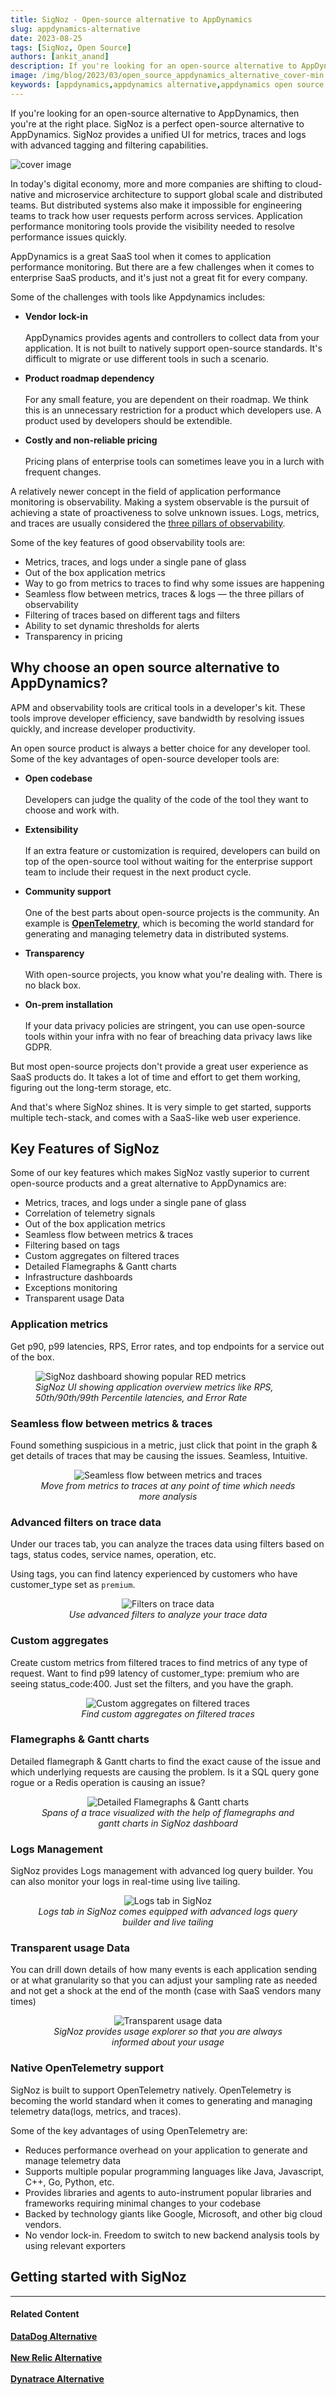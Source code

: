 ```yaml
---
title: SigNoz - Open-source alternative to AppDynamics
slug: appdynamics-alternative
date: 2023-08-25
tags: [SigNoz, Open Source]
authors: [ankit_anand]
description: If you're looking for an open-source alternative to AppDynamics, then you're at the right place. SigNoz is a perfect open-source alternative to AppDynamics. SigNoz provides a unified UI for metrics, traces and logs with advanced tagging and filtering capabilities...
image: /img/blog/2023/03/open_source_appdynamics_alternative_cover-min.jpg
keywords: [appdynamics,appdynamics alternative,appdynamics open source alternative,apm tools,microservice architecture,application performance monitoring]
---
```

<head>
  <link rel="canonical" href="https://signoz.io/blog/appdynamics-alternative/"/>
</head>



If you're looking for an open-source alternative to AppDynamics, then you're at the right place. SigNoz is a perfect open-source alternative to AppDynamics. SigNoz provides a unified UI for metrics, traces and logs with advanced tagging and filtering capabilities.



![cover image](/img/blog/2023/03/open_source_appdynamics_alternative_cover.webp)

In today's digital economy, more and more companies are shifting to cloud-native and microservice architecture to support global scale and distributed teams. But distributed systems also make it impossible for engineering teams to track how user requests perform across services. Application performance monitoring tools provide the visibility needed to resolve performance issues quickly.

AppDynamics is a great SaaS tool when it comes to application performance monitoring. But there are a few challenges when it comes to enterprise SaaS products, and it's just not a great fit for every company.

Some of the challenges with tools like Appdynamics includes:

- **Vendor lock-in**<br></br>
AppDynamics provides agents and controllers to collect data from your application. It is not built to natively support open-source standards. It's difficult to migrate or use different tools in such a scenario.

- **Product roadmap dependency**<br></br>
For any small feature, you are dependent on their roadmap. We think this is an unnecessary restriction for a product which developers use. A product used by developers should be extendible.

- **Costly and non-reliable pricing**<br></br>
Pricing plans of enterprise tools can sometimes leave you in a lurch with frequent changes.

A relatively newer concept in the field of application performance monitoring is observability. Making a system observable is the pursuit of achieving a state of proactiveness to solve unknown issues. Logs, metrics, and traces are usually considered the [three pillars of observability](https://signoz.io/blog/three-pillars-of-observability/).

Some of the key features of good observability tools are:

- Metrics, traces, and logs under a single pane of glass
- Out of the box application metrics
- Way to go from metrics to traces to find why some issues are happening
- Seamless flow between metrics, traces & logs — the three pillars of observability
- Filtering of traces based on different tags and filters
- Ability to set dynamic thresholds for alerts
- Transparency in pricing

<SignUps />


## Why choose an open source alternative to AppDynamics?

APM and observability tools are critical tools in a developer's kit. These tools improve developer efficiency, save bandwidth by resolving issues quickly, and increase developer productivity.

An open source product is always a better choice for any developer tool. Some of the key advantages of open-source developer tools are:

- **Open codebase**<br></br>
Developers can judge the quality of the code of the tool they want to choose and work with.

- **Extensibility**<br></br>
If an extra feature or customization is required, developers can build on top of the open-source tool without waiting for the enterprise support team to include their request in the next product cycle.

- **Community support**<br></br>
One of the best parts about open-source projects is the community. An example is <a href = "https://opentelemetry.io/" rel="noopener noreferrer nofollow" target="_blank" ><b>OpenTelemetry</b></a>, which is becoming the world standard for generating and managing telemetry data in distributed systems.

- **Transparency**<br></br>
With open-source projects, you know what you're dealing with. There is no black box.

- **On-prem installation**<br></br>
If your data privacy policies are stringent, you can use open-source tools within your infra with no fear of breaching data privacy laws like GDPR.

But most open-source projects don't provide a great user experience as SaaS products do. It takes a lot of time and effort to get them working, figuring out the long-term storage, etc.

And that's where SigNoz shines. It is very simple to get started, supports multiple tech-stack, and comes with a SaaS-like web user experience.

## Key Features of SigNoz

Some of our key features which makes SigNoz vastly superior to current open-source products and a great alternative to AppDynamics are:

- Metrics, traces, and logs under a single pane of glass
- Correlation of telemetry signals
- Out of the box application metrics
- Seamless flow between metrics & traces
- Filtering based on tags
- Custom aggregates on filtered traces
- Detailed Flamegraphs & Gantt charts
- Infrastructure dashboards
- Exceptions monitoring
- Transparent usage Data

### Application metrics

Get p90, p99 latencies, RPS, Error rates, and top endpoints for a service out of the box.

<figure data-zoomable>
    <img src="/img/blog/common/signoz_charts_application_metrics.webp" alt="SigNoz dashboard showing popular RED metrics"/>
    <figcaption><i>SigNoz UI showing application overview metrics like RPS, 50th/90th/99th Percentile latencies, and Error Rate</i></figcaption>
</figure>

### Seamless flow between metrics & traces

Found something suspicious in a metric, just click that point in the graph & get details of traces that may be causing the issues. Seamless, Intuitive.

<figure data-zoomable align='center'>
    <img src="/img/blog/2022/04/metrics_to_traces.webp" alt="Seamless flow between metrics and traces"/>
    <figcaption><i>Move from metrics to traces at any point of time which needs more analysis</i></figcaption>
</figure>


### Advanced filters on trace data

Under our traces tab, you can analyze the traces data using filters based on tags, status codes, service names, operation, etc.

Using tags, you can find latency experienced by customers who have customer_type set as `premium`.

<figure data-zoomable align='center'>
    <img src="/img/blog/2022/04/powerful_filters_on_traces_data.webp" alt="Filters on trace data"/>
    <figcaption><i>Use advanced filters to analyze your trace data</i></figcaption>
</figure>

### Custom aggregates

Create custom metrics from filtered traces to find metrics of any type of request. Want to find p99 latency of customer_type: premium who are seeing status_code:400. Just set the filters, and you have the graph.

<figure data-zoomable align='center'>
    <img src="/img/blog/2022/04/custom_aggregates_filtered_data.webp" alt="Custom aggregates on filtered traces"/>
    <figcaption><i>Find custom aggregates on filtered traces</i></figcaption>
</figure>

### Flamegraphs & Gantt charts

Detailed flamegraph & Gantt charts to find the exact cause of the issue and which underlying requests are causing the problem. Is it a SQL query gone rogue or a Redis operation is causing an issue?

<figure data-zoomable align='center'>
    <img src="/img/blog/common/signoz_flamegraphs.webp" alt="Detailed Flamegraphs & Gantt charts"/>
    <figcaption><i>Spans of a trace visualized with the help of flamegraphs and gantt charts in SigNoz dashboard</i></figcaption>
</figure>


### Logs Management

SigNoz provides Logs management with advanced log query builder. You can also monitor your logs in real-time using live tailing. 

<figure data-zoomable align='center'>
    <img src="/img/blog/common/signoz_logs.webp" alt="Logs tab in SigNoz"/>
    <figcaption><i>Logs tab in SigNoz comes equipped with advanced logs query builder and live tailing</i></figcaption>
</figure>



### Transparent usage Data

You can drill down details of how many events is each application sending or at what granularity so that you can adjust your sampling rate as needed and not get a shock at the end of the month (case with SaaS vendors many times)

<figure data-zoomable align='center'>
    <img src="/img/blog/2022/04/transparent_usage_data.webp" alt="Transparent usage data"/>
    <figcaption><i>SigNoz provides usage explorer so that you are always informed about your usage</i></figcaption>
</figure>

### Native OpenTelemetry support

SigNoz is built to support OpenTelemetry natively. OpenTelemetry is becoming the world standard when it comes to generating and managing telemetry data(logs, metrics, and traces). 

Some of the key advantages of using OpenTelemetry are:

- Reduces performance overhead on your application to generate and manage telemetry data
- Supports multiple popular programming languages like Java, Javascript, C++, Go, Python, etc.
- Provides libraries and agents to auto-instrument popular libraries and frameworks requiring minimal changes to your codebase
- Backed by technology giants like Google, Microsoft, and other big cloud vendors.
- No vendor lock-in. Freedom to switch to new backend analysis tools by using relevant exporters

## Getting started with SigNoz

<GetStartedSigNoz />

---

#### **Related Content**

**[DataDog Alternative](https://signoz.io/blog/open-source-datadog-alternative/)**<br></br>
**[New Relic Alternative](https://signoz.io/blog/open-source-newrelic-alternative/)**<br></br>
**[Dynatrace Alternative](https://signoz.io/blog/dynatrace-alternative/)**<br></br>


